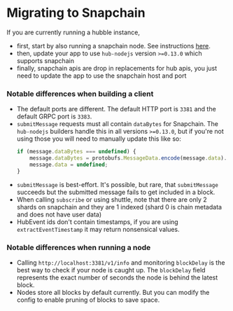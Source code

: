 # Migrating to Snapchain

If you are currently running a hubble instance,

- first, start by also running a snapchain node. See instructions [here](/guides/running-a-node).
- then, update your app to use `hub-nodejs` version `>=0.13.0` which supports snapchain
- finally, snapchain apis are drop in replacements for hub apis, you just need to update the app to use the snapchain host and port

### Notable differences when building a client
- The default ports are different. The default HTTP port is `3381` and the default GRPC port is `3383`.
- `submitMessage` requests must all contain `dataBytes` for Snapchain. The `hub-nodejs` builders handle this in all versions `>=0.13.0`, but if you're not using those you will need to manually update this like so:
    ```typescript
    if (message.dataBytes === undefined) {
        message.dataBytes = protobufs.MessageData.encode(message.data).finish();
        message.data = undefined;
    }
    ```
- `submitMessage` is best-effort. It's possible, but rare, that `submitMessage` succeeds but the submitted message fails to get included in a block.
- When calling `subscribe` or using shuttle, note that there are only 2 shards on snapchain and they are 1 indexed (shard 0 is chain metadata and does not have user data)
- HubEvent ids don't contain timestamps, if you are using `extractEventTimestamp` it may return nonsensical values.

### Notable differences when running a node 
- Calling `http://localhost:3381/v1/info` and monitoring `blockDelay` is the best way to check if your node is caught up. The `blockDelay` field represents the exact number of seconds the node is behind the latest block.
- Nodes store all blocks by default currently. But you can modify the config to enable pruning of blocks to save space.